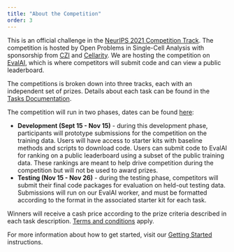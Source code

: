 ```yaml
---
title: "About the Competition"
order: 3
---
```


This is an official challenge in the [NeurIPS 2021 Competition Track](https://neurips.cc/Conferences/2021/CompetitionTrack). The competition is hosted by Open Problems in Single-Cell Analysis with sponsorship from [CZI](https://czi.org) and [Cellarity](https://cellarity.com). We are hosting the competition on [EvalAI](https://eval.ai/web/challenges/challenge-page/1111/overview), which is where competitors will submit code and can view a public leaderboard.

The competitions is broken down into three tracks, each with an independent set of prizes. Details about each task can be found in the [Tasks Documentation](/competitions/neurips_2021_docs/about_tasks).

The competition will run in two phases, dates can be found [here](dates.qmd):

* **Development (Sept 15 - Nov 15)** - during this development phase, participants will prototype submissions for the competition on the training data. Users will have access to starter kits with baseline methods and scripts to download code. Users can submit code to EvalAI for ranking on a public leaderboard using a subset of the public training data. These rankings are meant to help drive competition during the competition but will not be used to award prizes.
* **Testing (Nov 15 - Nov 26)** - during the testing phase, competitors will submit their final code packages for evaluation on held-out testing data. Submissions will run on our EvalAI worker, and must be formatted according to the format in the associated starter kit for each task.

Winners will receive a cash price according to the prize criteria described in each task description. [Terms and conditions](/competitions/neurips_2021_docs/submission/terms.qmd) apply.

For more information about how to get started, visit our [Getting Started](/competitions/neurips_2021_docs/about/getting_started.qmd) instructions.
